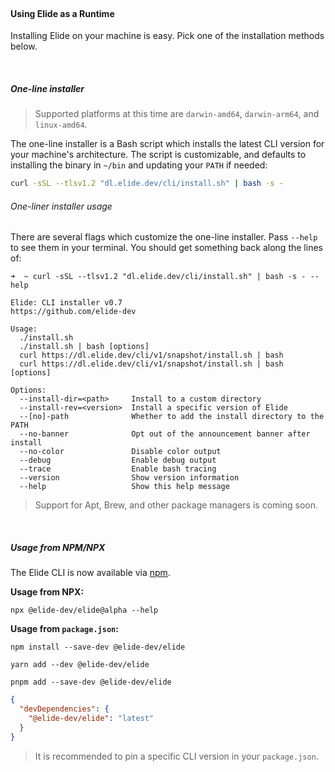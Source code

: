 
<br />

#### Using Elide as a Runtime

Installing Elide on your machine is easy. Pick one of the installation methods below.

<br />

##### One-line installer

> Supported platforms at this time are `darwin-amd64`, `darwin-arm64`, and `linux-amd64`.

The one-line installer is a Bash script which installs the latest CLI version for your machine's architecture. The
script is customizable, and defaults to installing the binary in `~/bin` and updating your `PATH` if needed:

```bash
curl -sSL --tlsv1.2 "dl.elide.dev/cli/install.sh" | bash -s -
```

###### One-liner installer usage

There are several flags which customize the one-line installer. Pass `--help` to see them in your terminal. You should
get something back along the lines of:

```
➜  ~ curl -sSL --tlsv1.2 "dl.elide.dev/cli/install.sh" | bash -s - --help

Elide: CLI installer v0.7
https://github.com/elide-dev

Usage:
  ./install.sh
  ./install.sh | bash [options]
  curl https://dl.elide.dev/cli/v1/snapshot/install.sh | bash
  curl https://dl.elide.dev/cli/v1/snapshot/install.sh | bash [options]

Options:
  --install-dir=<path>     Install to a custom directory
  --install-rev=<version>  Install a specific version of Elide
  --[no]-path              Whether to add the install directory to the PATH
  --no-banner              Opt out of the announcement banner after install
  --no-color               Disable color output
  --debug                  Enable debug output
  --trace                  Enable bash tracing
  --version                Show version information
  --help                   Show this help message
```

> Support for Apt, Brew, and other package managers is coming soon.

<br />

##### Usage from NPM/NPX

The Elide CLI is now available via [npm](https://www.npmjs.com/package/@elide-dev/cli).

**Usage from NPX:**
```
npx @elide-dev/elide@alpha --help
```

**Usage from `package.json`:**
```
npm install --save-dev @elide-dev/elide
````
```
yarn add --dev @elide-dev/elide
```
```
pnpm add --save-dev @elide-dev/elide
```
```json
{
  "devDependencies": {
    "@elide-dev/elide": "latest"
  }
}
```

> It is recommended to pin a specific CLI version in your `package.json`.

<br />
